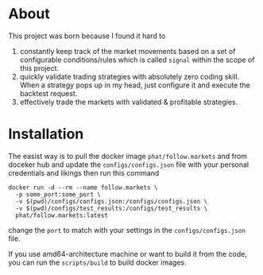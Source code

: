 # About

This project was born because I found it hard to
1. constantly keep track of the market movements based on a set of configurable conditions/rules which is called `signal` within the scope of this project.
2. quickly validate trading strategies with absolutely zero coding skill. When a strategy pops up in my head, just configure it and execute the backtest request.
3. effectively trade the markets with validated & profitable strategies. 

# Installation

The easist way is to pull the docker image `phat/follow.markets` and from doceker hub and update the `configs/configs.json`  file with your personal credentials and likings then run this command 

```
docker run -d --rm --name follow.markets \
  -p some_port:some_port \
  -v $(pwd)/configs/configs.json:/configs/configs.json \
  -v $(pwd)/configs/test_results:/configs/test_results \
  phat/follow.markets:latest
```

change the `port` to match with your settings in the `configs/configs.json` file.

If you use amd64-architecture machine or want to build it from the code, you can run the `scripts/build` to build docker images.
